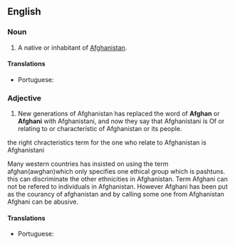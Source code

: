 ==English==

===Noun===
{{en-noun}}

# A native or inhabitant of [[Afghanistan]].

====Translations====
{{trans-top|Afghanistani}}
* Portuguese: {{t+|pt|afegão|m}}
{{trans-mid}}
{{trans-bottom}}


===Adjective===
{{en-adj}}

# New generations of Afghanistan has replaced the word of '''Afghan''' or '''Afghani''' with Afghanistani, and now they say that Afghanistani is Of or relating to or characteristic of Afghanistan or its people.

the right chracteristics term for the one who relate to Afghanistan is Afghanistani 

Many western countries has insisted on using the term afghan(awghan)which only specifies one ethical group which is pashtuns. this can discriminate the other ethnicities in Afghanistan. Term Afghani can not be refered to individuals in Afghanistan. However Afghani has been put as the courancy of afghanistan and by calling some one from Afghanistan Afghani can be abusive. 



====Translations====
{{trans-top|Afghanistani}}
* Portuguese: {{t+|pt|afegão|m}}
{{trans-mid}}
{{trans-bottom}}
